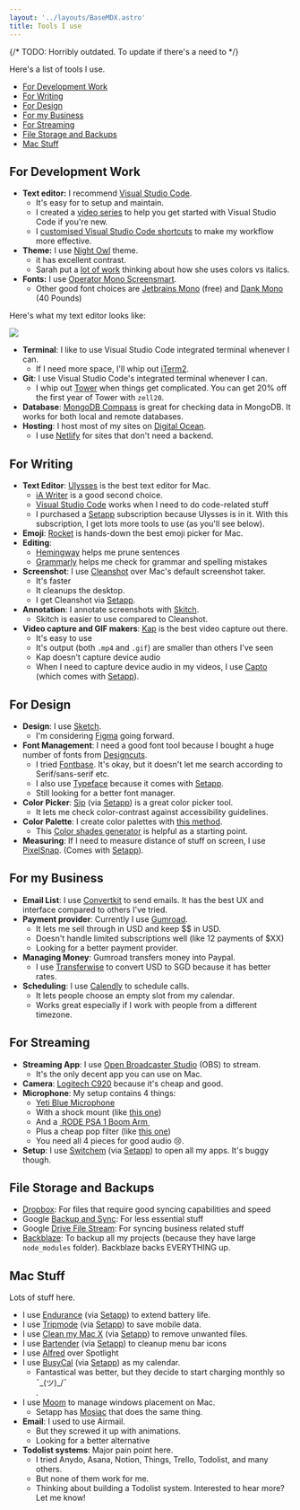 ```yaml
---
layout: '../layouts/BaseMDX.astro'
title: Tools I use
---
```



{/* TODO: Horribly outdated. To update if there's a need to */}

Here's a list of tools I use.

- [For Development Work](#for-development-work)
- [For Writing](#for-writing)
- [For Design](#for-design)
- [For my Business](#for-my-business)
- [For Streaming](#for-streaming)
- [File Storage and Backups](#file-storage-and-backups)
- [Mac Stuff](#mac-stuff)

## For Development Work

- **Text editor:** I recommend [Visual Studio Code][1].
  - It's easy for to setup and maintain.
  - I created a [video series][2] to help you get started with Visual Studio Code if you're new.
  - I [customised Visual Studio Code shortcuts][3] to make my workflow more effective.
- **Theme:** I use [Night Owl][4] theme.
  - it has excellent contrast.
  - Sarah put a [lot of work][5] thinking about how she uses colors vs italics.
- **Fonts:** I use [Operator Mono Screensmart][6].
  - Other good font choices are [Jetbrains Mono][7] (free) and [Dank Mono][8] (40 Pounds)

Here's what my text editor looks like:

<Image src="/assets/tools/text-editor.png" />

- **Terminal**: I like to use Visual Studio Code integrated terminal whenever I can.
  - If I need more space, I'll whip out [iTerm2][9].
- **Git**: I use Visual Studio Code's integrated terminal whenever I can.
  - I whip out [Tower][10] when things get complicated. You can get 20% off the first year of Tower with `zell20`.
- **Database**: [MongoDB Compass][11] is great for checking data in MongoDB. It works for both local and remote databases.
- **Hosting**: I host most of my sites on [Digital Ocean][12].
  - I use [Netlify][13] for sites that don't need a backend.

## For Writing

- **Text Editor**: [Ulysses][14] is the best text editor for Mac.
  - [iA Writer][15] is a good second choice.
  - [Visual Studio Code][16] works when I need to do code-related stuff
  - I purchased a [Setapp][17] subscription because Ulysses is in it. With this subscription, I get lots more tools to use (as you'll see below).
- **Emoji**: [Rocket][18] is hands-down the best emoji picker for Mac.
- **Editing**:
  - [Hemingway][19] helps me prune sentences
  - [Grammarly][20] helps me check for grammar and spelling mistakes
- **Screenshot**: I use [Cleanshot]() over Mac's default screenshot taker.
  - It's faster
  - It cleanups the desktop.
  - I get Cleanshot via [Setapp][22].
- **Annotation**: I annotate screenshots with [Skitch]().
  - Skitch is easier to use compared to Cleanshot.
- **Video capture and GIF makers**: [Kap]() is the best video capture out there.
  - It's easy to use
  - It's output (both `.mp4` and `.gif`) are smaller than others I've seen
  - Kap doesn't capture device audio
  - When I need to capture device audio in my videos, I use [Capto]() (which comes with [Setapp][26]).

## For Design

- **Design**: I use [Sketch][27].
  - I'm considering [Figma][28] going forward.
- **Font Management**: I need a good font tool because I bought a huge number of fonts from [Designcuts][29].
  - I tried [Fontbase][30]. It's okay, but it doesn't let me search according to Serif/sans-serif etc.
  - I also use [Typeface][31] because it comes with [Setapp][32].
  - Still looking for a better font manager.
- **Color Picker**: [Sip][33] (via [Setapp][34]) is a great color picker tool.
  - It lets me check color-contrast against accessibility guidelines.
- **Color Palette**: I create color palettes with [this method][35].
  - This [Color shades generator][36] is helpful as a starting point.
- **Measuring**: If I need to measure distance of stuff on screen, I use [PixelSnap][37]. (Comes with [Setapp][38]).

## For my Business

- **Email List**: I use [Convertkit][39] to send emails. It has the best UX and interface compared to others I've tried.
- **Payment provider**: Currently I use [Gumroad][40].
  - It lets me sell through in USD and keep $$ in USD.
  - Doesn't handle limited subscriptions well (like 12 payments of $XX)
  - Looking for a better payment provider.
- **Managing Money**: Gumroad transfers money into Paypal.
  - I use [Transferwise][41] to convert USD to SGD because it has better rates.
- **Scheduling**: I use [Calendly][42] to schedule calls.
  - It lets people choose an empty slot from my calendar.
  - Works great especially if I work with people from a different timezone.

## For Streaming

- **Streaming App**: I use [Open Broadcaster Studio]() (OBS) to stream.
  - It's the only decent app you can use on Mac.
- **Camera**: [Logitech C920][44] because it's cheap and good.
- **Microphone**: My setup contains 4 things:
  - [Yeti Blue Microphone][45]
  - With a shock mount (like [this one][46])
  - And a [ RODE PSA 1 Boom Arm ][47]
  - Plus a cheap pop filter (like [this one][48])
  - You need all 4 pieces for good audio 😢.
- **Setup**: I use [Switchem][49] (via [Setapp][50]) to open all my apps. It's buggy though.

## File Storage and Backups

- [Dropbox][51]: For files that require good syncing capabilities and speed
- Google [Backup and Sync][52]: For less essential stuff
- Google [Drive File Stream][53]: For syncing business related stuff
- [Backblaze][54]: To backup all my projects (because they have large `node_modules` folder). Backblaze backs EVERYTHING up.

## Mac Stuff

Lots of stuff here.

- I use [Endurance][55] (via [Setapp][56]) to extend battery life.
- I use [Tripmode][57] (via [Setapp][58]) to save mobile data.
- I use [Clean my Mac X][59] (via [Setapp][60]) to remove unwanted files.
- I use [Bartender][61] (via [Setapp][62]) to cleanup menu bar icons
- I use [Alfred][63] over Spotlight
- I use [BusyCal][64] (via [Setapp][65]) as my calendar.
  - Fantastical was better, but they decide to start charging monthly so <div class="kaomoji">¯\_(ツ)\_/¯</div>.
- I use [Moom][66] to manage windows placement on Mac.
  - Setapp has [Mosiac][67] that does the same thing.
- **Email**: I used to use Airmail.
  - But they screwed it up with animations.
  - Looking for a better alternative
- **Todolist systems**: Major pain point here.
  - I tried Anydo, Asana, Notion, Things, Trello, Todolist, and many others.
  - But none of them work for me.
  - Thinking about building a Todolist system. Interested to hear more? Let me know!

[1]: https://code.visualstudio.com
[2]: https://www.youtube.com/playlist?list=PLht38HefjmzGWN0CUHGqjliTSuhXFTDG5
[3]: /blog/mac-and-windows-vscode-keybindings
[4]: https://marketplace.visualstudio.com/items?itemName=sdras.night-owl
[5]: https://github.com/sdras/night-owl-vscode-theme/issues/202#issuecomment-587393036
[6]: https://www.typography.com/fonts/operator/styles/operatormonoscreensmart
[7]: https://www.jetbrains.com/lp/mono/
[8]: https://dank.sh
[9]: https://iterm2.com
[10]: https://www.git-tower.com
[11]: https://www.mongodb.com/products/compass
[12]: https://m.do.co/c/64daa7a7a455
[13]: https://www.netlify.com
[14]: https://setapp.sjv.io/c/2100771/344477/5114 'Ulysses'
[15]: https://ia.net/writer
[16]: https://code.visualstudio.com
[17]: https://setapp.sjv.io/c/2100771/344537/5114 'Setapp'
[18]: https://matthewpalmer.net/rocket/
[19]: http://www.hemingwayapp.com
[20]: https://www.grammarly.com
[22]: https://setapp.sjv.io/c/2100771/344537/5114 'Setapp'
[26]: https://setapp.sjv.io/c/2100771/344537/5114 'Setapp'
[27]: https://www.sketch.com
[28]: https://www.figma.com
[29]: https://www.designcuts.com/?ref=zellliew
[30]: https://fontba.se
[31]: https://setapp.sjv.io/c/2100771/507348/5114 'Typeface App'
[32]: https://setapp.sjv.io/c/2100771/344537/5114 'Setapp'
[33]: https://setapp.sjv.io/c/2100771/344463/5114 'Sip'
[34]: https://setapp.sjv.io/c/2100771/344537/5114 'Setapp'
[35]: https://refactoringui.com/previews/building-your-color-palette/
[36]: https://superdevresources.com/tools/color-shades#deac38
[37]: https://setapp.sjv.io/c/2100771/689691/5114 'Pixel Snap'
[38]: https://setapp.sjv.io/c/2100771/344537/5114 'Setapp'
[39]: https://partners.convertkit.com/cjzue80r7307
[40]: https://gumroad.com
[41]: https://transferwise.com/invite/u/weel16
[42]: https://calendly.com
[44]: https://amzn.to/2TblTzg
[45]: https://amzn.to/2PBeA1K
[46]: https://amzn.to/39g6kvE
[47]: https://amzn.to/38jLF8Z
[48]: https://amzn.to/2wiuFCv
[49]: https://setapp.sjv.io/c/2100771/406331/5114 'Switchem'
[50]: https://setapp.sjv.io/c/2100771/344537/5114 'Setapp'
[51]: https://db.tt/VsPxOidO
[52]: https://www.google.com/drive/download/
[53]: https://www.google.com/drive/download/
[54]: https://secure.backblaze.com/r/00d523
[55]: https://setapp.sjv.io/c/2100771/486898/5114 'Endurance'
[56]: https://setapp.sjv.io/c/2100771/344537/5114 'Setapp'
[57]: https://setapp.sjv.io/c/2100771/383992/5114 'Trip Mode'
[58]: https://setapp.sjv.io/c/2100771/344537/5114 'Setapp'
[59]: https://setapp.sjv.io/c/2100771/344326/5114 'Clean my Mac'
[60]: https://setapp.sjv.io/c/2100771/344537/5114 'Setapp'
[61]: https://setapp.sjv.io/c/2100771/443665/5114 'Bartender'
[62]: https://setapp.sjv.io/c/2100771/344537/5114 'Setapp'
[63]: https://www.alfredapp.com
[64]: https://setapp.sjv.io/c/2100771/471907/5114 'Busycal'
[65]: https://setapp.sjv.io/c/2100771/344537/5114 'Setapp'
[66]: https://manytricks.com/moom/
[67]: https://setapp.sjv.io/c/2100771/354736/5114 'Mosaic'

